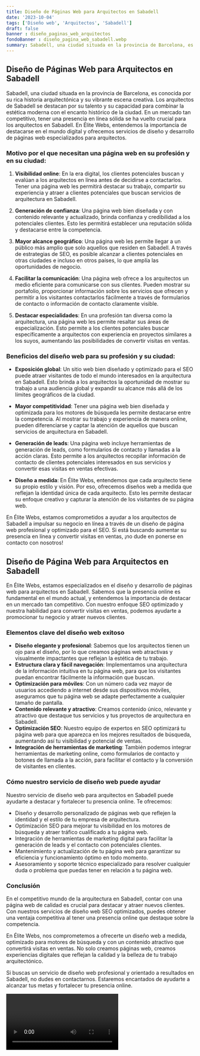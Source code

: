 ```yaml
---
title: Diseño de Páginas Web para Arquitectos en Sabadell
date: '2023-10-04'
tags: ['Diseño web', 'Arquitectos', 'Sabadell']
draft: false
banner : diseño_paginas_web_arquitectos
fondoBanner : diseño_pagina_web_sabadell.webp
summary: Sabadell, una ciudad situada en la provincia de Barcelona, es conocida por su rica historia arquitectónica y su vibrante escena creativa. Los arquitectos de Sabadell se destacan por su talento y su capacidad para combinar la estética moderna con el encanto histórico de la ciudad. En un mercado tan competitivo, tener una presencia en línea sólida se ha vuelto crucial para los arquitectos en Sabadell. En Élite Webs, entendemos la importancia de destacarse en el mundo digital y ofrecemos servicios de diseño y desarrollo de páginas web especializados para arquitectos.
---
```


## Diseño de Páginas Web para Arquitectos en Sabadell

Sabadell, una ciudad situada en la provincia de Barcelona, es conocida por su rica historia arquitectónica y su vibrante escena creativa. Los arquitectos de Sabadell se destacan por su talento y su capacidad para combinar la estética moderna con el encanto histórico de la ciudad. En un mercado tan competitivo, tener una presencia en línea sólida se ha vuelto crucial para los arquitectos en Sabadell. En Élite Webs, entendemos la importancia de destacarse en el mundo digital y ofrecemos servicios de diseño y desarrollo de páginas web especializados para arquitectos.

### Motivo por el que necesitan una página web en su profesión y en su ciudad:

1. **Visibilidad online**: En la era digital, los clientes potenciales buscan y evalúan a los arquitectos en línea antes de decidirse a contactarlos. Tener una página web les permitirá destacar su trabajo, compartir su experiencia y atraer a clientes potenciales que buscan servicios de arquitectura en Sabadell.

2. **Generación de confianza**: Una página web bien diseñada y con contenido relevante y actualizado, brinda confianza y credibilidad a los potenciales clientes. Esto les permitirá establecer una reputación sólida y destacarse entre la competencia.

3. **Mayor alcance geográfico**: Una página web les permite llegar a un público más amplio que solo aquellos que residen en Sabadell. A través de estrategias de SEO, es posible alcanzar a clientes potenciales en otras ciudades e incluso en otros países, lo que amplía las oportunidades de negocio.

4. **Facilitar la comunicación**: Una página web ofrece a los arquitectos un medio eficiente para comunicarse con sus clientes. Pueden mostrar su portafolio, proporcionar información sobre los servicios que ofrecen y permitir a los visitantes contactarlos fácilmente a través de formularios de contacto o información de contacto claramente visible.

5. **Destacar especialidades**: En una profesión tan diversa como la arquitectura, una página web les permite resaltar sus áreas de especialización. Esto permite a los clientes potenciales buscar específicamente a arquitectos con experiencia en proyectos similares a los suyos, aumentando las posibilidades de convertir visitas en ventas.

### Beneficios del diseño web para su profesión y su ciudad:

- **Exposición global**: Un sitio web bien diseñado y optimizado para el SEO puede atraer visitantes de todo el mundo interesados en la arquitectura en Sabadell. Esto brinda a los arquitectos la oportunidad de mostrar su trabajo a una audiencia global y expandir su alcance más allá de los límites geográficos de la ciudad.

- **Mayor competitividad**: Tener una página web bien diseñada y optimizada para los motores de búsqueda les permite destacarse entre la competencia. Al mostrar su trabajo y experiencia de manera online, pueden diferenciarse y captar la atención de aquellos que buscan servicios de arquitectura en Sabadell.

- **Generación de leads**: Una página web incluye herramientas de generación de leads, como formularios de contacto y llamadas a la acción claras. Esto permite a los arquitectos recopilar información de contacto de clientes potenciales interesados en sus servicios y convertir esas visitas en ventas efectivas.

- **Diseño a medida**: En Élite Webs, entendemos que cada arquitecto tiene su propio estilo y visión. Por eso, ofrecemos diseños web a medida que reflejan la identidad única de cada arquitecto. Esto les permite destacar su enfoque creativo y capturar la atención de los visitantes de su página web.

En Élite Webs, estamos comprometidos a ayudar a los arquitectos de Sabadell a impulsar su negocio en línea a través de un diseño de página web profesional y optimizado para el SEO. Si está buscando aumentar su presencia en línea y convertir visitas en ventas, ¡no dude en ponerse en contacto con nosotros!

<GifSeo />

<Cta />

## Diseño de Página Web para Arquitectos en Sabadell

En Élite Webs, estamos especializados en el diseño y desarrollo de páginas web para arquitectos en Sabadell. Sabemos que la presencia online es fundamental en el mundo actual, y entendemos la importancia de destacar en un mercado tan competitivo. Con nuestro enfoque SEO optimizado y nuestra habilidad para convertir visitas en ventas, podemos ayudarte a promocionar tu negocio y atraer nuevos clientes.

### Elementos clave del diseño web exitoso

- **Diseño elegante y profesional**: Sabemos que los arquitectos tienen un ojo para el diseño, por lo que creamos páginas web atractivas y visualmente impactantes que reflejan la estética de tu trabajo.
- **Estructura clara y fácil navegación**: Implementamos una arquitectura de la información intuitiva en tu página web, para que los visitantes puedan encontrar fácilmente la información que buscan.
- **Optimización para móviles**: Con un número cada vez mayor de usuarios accediendo a internet desde sus dispositivos móviles, aseguramos que tu página web se adapte perfectamente a cualquier tamaño de pantalla.
- **Contenido relevante y atractivo**: Creamos contenido único, relevante y atractivo que destaque tus servicios y tus proyectos de arquitectura en Sabadell.
- **Optimización SEO**: Nuestro equipo de expertos en SEO optimizará tu página web para que aparezca en los mejores resultados de búsqueda, aumentando así tu visibilidad y potencial de ventas.
- **Integración de herramientas de marketing**: También podemos integrar herramientas de marketing online, como formularios de contacto y botones de llamada a la acción, para facilitar el contacto y la conversión de visitantes en clientes.

### Cómo nuestro servicio de diseño web puede ayudar

Nuestro servicio de diseño web para arquitectos en Sabadell puede ayudarte a destacar y fortalecer tu presencia online. Te ofrecemos:

- Diseño y desarrollo personalizado de páginas web que reflejen la identidad y el estilo de tu empresa de arquitectura.
- Optimización SEO para mejorar tu visibilidad en los motores de búsqueda y atraer tráfico cualificado a tu página web.
- Integración de herramientas de marketing digital para facilitar la generación de leads y el contacto con potenciales clientes.
- Mantenimiento y actualización de tu página web para garantizar su eficiencia y funcionamiento óptimo en todo momento.
- Asesoramiento y soporte técnico especializado para resolver cualquier duda o problema que puedas tener en relación a tu página web.

### Conclusión

En el competitivo mundo de la arquitectura en Sabadell, contar con una página web de calidad es crucial para destacar y atraer nuevos clientes. Con nuestros servicios de diseño web SEO optimizados, puedes obtener una ventaja competitiva al tener una presencia online que destaque sobre la competencia.

En Élite Webs, nos comprometemos a ofrecerte un diseño web a medida, optimizado para motores de búsqueda y con un contenido atractivo que convertirá visitas en ventas. No solo creamos páginas web, creamos experiencias digitales que reflejan la calidad y la belleza de tu trabajo arquitectónico.

Si buscas un servicio de diseño web profesional y orientado a resultados en Sabadell, no dudes en contactarnos. Estaremos encantados de ayudarte a alcanzar tus metas y fortalecer tu presencia online.

<Video />

<CtaBot job='Arquitectos' city='Sabadell'/>

<Gmaps query='Sabadell+españa+maps' />